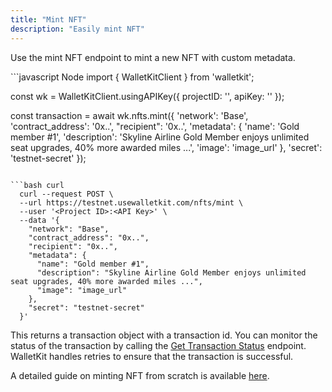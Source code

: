 ```yaml
---
title: "Mint NFT"
description: "Easily mint NFT"
---
```


Use the mint NFT endpoint to mint a new NFT with custom metadata.

<CodeGroup>
```javascript Node
import { WalletKitClient } from 'walletkit';

const wk = WalletKitClient.usingAPIKey({
  projectID: '<Project ID>',
  apiKey: '<API Key>'
});

const transaction = await wk.nfts.mint({
  'network': 'Base',
  'contract_address': '0x..',
  "recipient": '0x..',
  'metadata': {
    'name': 'Gold member #1',
    'description': 'Skyline Airline Gold Member enjoys unlimited seat upgrades, 40% more awarded miles ...',
    'image': 'image_url'
  },
  'secret': 'testnet-secret'
});
```

```bash curl
  curl --request POST \
  --url https://testnet.usewalletkit.com/nfts/mint \
  --user '<Project ID>:<API Key>' \
  --data '{
    "network": "Base",
    "contract_address": "0x..",
    "recipient": "0x..",
    "metadata": {
      "name": "Gold member #1",
      "description": "Skyline Airline Gold Member enjoys unlimited seat upgrades, 40% more awarded miles ...",
      "image": "image_url"
    },
    "secret": "testnet-secret"
  }'
```
</CodeGroup>

This returns a transaction object with a transaction id. You can monitor the status of the transaction by calling the
[Get Transaction Status](/api-reference/transactions/transaction-status-by-id) endpoint. WalletKit handles retries to
ensure that the transaction is successful.

A detailed guide on minting NFT from scratch is available [here](/guides/how-to-mint-nfts).